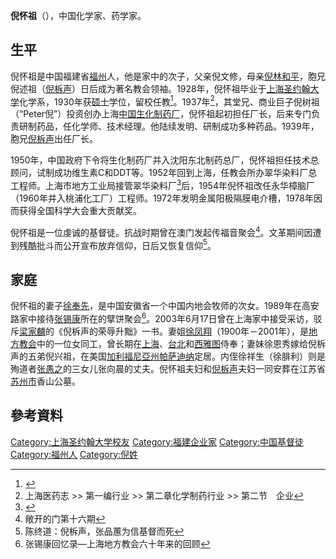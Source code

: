 '''倪怀祖'''（{{bd|1905年||1991年|}}），中国化学家、药学家。
{{Infobox Biography
|subject_name   = 倪懷祖
|image_name     = 
|image_caption  = 倪懷祖
|date_of_birth  = 1905年
|place_of_birth = {{QING}}[[广东省|广东省]][[汕头|汕头]]
|date_of_death  = 1991年
|place_of_death = {{PRC}}
|spouse = 徐奉先
|children = 
|parents = 倪文修<br />[[倪林和平|倪林和平]]
|educate = 
*[[上海聖約翰大學|上海聖約翰大學]]化學系
|past =
*[[中國生化製藥廠|中國生化製藥廠]]廠長、化學師、經理
*[[瀋陽|瀋陽]][[東北製藥|東北製藥]]
*翠華染料廠總工程師
*永華樟腦廠
|award = 
*全國科學大會重大貢獻獎（1978年）
}}

==生平==
倪怀祖是中国福建省[[福州|福州]]人，他是家中的次子，父亲倪文修，母亲[[倪林和平|倪林和平]]，胞兄倪述祖（[[倪柝声|倪柝声]]）日后成为著名教会领袖。1928年，倪怀祖毕业于[[上海圣约翰大学|上海圣约翰大学]]化学系，1930年获[[硕士|硕士]]学位，留校任教<ref>{{Cite web |url=http://www.shtong.gov.cn/newsite/node2/node2245/node65059/node65069/node65117/node65123/userobject1ai60092.html |title=上海化学工业志 >> 第六篇人物 >> 第一章人物传略 |accessdate=2019-04-20 |archive-date=2016-06-27 |archive-url=https://web.archive.org/web/20160627184025/http://www.shtong.gov.cn/Newsite/node2/node2245/node65059/node65069/node65117/node65123/userobject1ai60092.html |dead-url=no }}</ref>。1937年<ref>上海医药志 >> 第一编行业 >> 第二章化学制药行业 >> 第二节　企业</ref>，其堂兄、商业巨子倪树祖（“Peter倪”）投资创办上海[[中国生化制药厂|中国生化制药厂]]，倪怀祖起初担任厂长，后来专门负责研制药品，任化学师、技术经理。他陆续发明、研制成功多种药品。1939年，胞兄[[倪柝声|倪柝声]]出任厂长。

1950年，中国政府下令将生化制药厂并入沈阳东北制药总厂，倪怀祖担任技术总顾问，试制成功维生素C和DDT等。1952年回到上海，任教会所办翠华染料厂总工程师。上海市地方工业局接管翠华染料厂<ref>{{Cite web |url=http://www.shtong.gov.cn/newsite/node2/node2245/node65059/node65065/node65100/node65157/userobject1ai59854.html |title=上海化学工业志 >> 第二篇行业企业 >> 第二章企业 >> 第三节　中型企业 |accessdate=2019-04-20 |archive-date=2016-06-27 |archive-url=https://web.archive.org/web/20160627183525/http://www.shtong.gov.cn/Newsite/node2/node2245/node65059/node65065/node65100/node65157/userobject1ai59854.html |dead-url=no }}</ref>后，1954年倪怀祖改任永华樟脑厂（1960年并入桃浦化工厂）工程师。1972年发明金属阳极隔膜电介槽，1978年因而获得全国科学大会重大贡献奖。  

倪怀祖是一位虔诚的基督徒。抗战时期曾在澳门发起传福音聚会<ref>敞开的门第十六期</ref>。文革期间因遭到残酷批斗而公开宣布放弃信仰，日后又恢复信仰<ref>陈终道：倪柝声，张品蕙为信基督而死</ref>。 

== 家庭 ==
倪怀祖的妻子[[徐奉先|徐奉先]]，是中国安徽省一个中国内地会牧师的次女。1989年在高安路家中接待[[张锡康|张锡康]]所在的擘饼聚会<ref>张锡康回忆录—上海地方教会六十年来的回顾</ref>。2003年6月17日曾在上海家中接受采访，驳斥[[梁家麟|梁家麟]]的《倪柝声的荣辱升黜》一书。妻姐[[徐凤翔|徐凤翔]]（1900年－2001年），是[[地方教会|地方教会]]中的一位女同工，曾长期在[[上海|上海]]、[[台北|台北]]和[[西雅图|西雅图]]侍奉；妻妹徐恩秀嫁给倪柝声的五弟倪兴祖，在美国[[加利福尼亞州|加利福尼亞州]][[帕萨迪纳_(加利福尼亚州)|帕萨迪纳]]定居。内侄徐祥生（徐腓利）则是殉道者[[张愚之|张愚之]]的三女儿张向晨的丈夫。倪怀祖夫妇和[[倪柝声|倪柝声]]夫妇一同安葬在江苏省[[苏州市|苏州市]]香山公墓。

==參考資料==
<div class="references-small">
<references />
</div>

{{Authority control}}
{{DEFAULTSORT:N}}
[[Category:上海圣约翰大学校友|Category:上海圣约翰大学校友]]
[[Category:福建企业家|Category:福建企业家]]
[[Category:中国基督徒|Category:中国基督徒]]
[[Category:福州人|Category:福州人]]
[[Category:倪姓|Category:倪姓]]